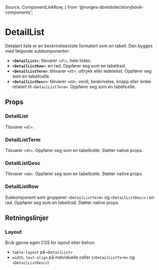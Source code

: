   Source,
  ComponentLinkRow,
} from '@norges-domstoler/storybook-components';

<Meta of={DetailListStories} />

# DetailList

<ComponentLinkRow
  docsHref="https://design.domstol.no/987b33f71/p/90ac92-detaillist"
  figmaHref="https://www.figma.com/design/ewqSDmkgqDQ5PyOsRp4V5b/DDS-Komponenter?node-id=18211-10410"
  githubHref="https://github.com/domstolene/designsystem/tree/main/packages/components/src/components/DetailList"
  storybookHref="https://domstolene.github.io/designsystem/?path=/story/dds-components-components-detaillist--default"
  withBottomSpacing
/>

Detaljert liste er en beskrivelsesliste formatert som en tabell. Den bygges med følgende subkomponenter:

- **`<DetailList>`**: tilsvarer `<dl>`, hele listen.
- **`<DetailListRow>`**: en rad. Oppfører seg som en tabellrad.
- **`<DetailListTerm>`**: tilsvarer `<dt>`, uttrykk eller ledetekst. Oppfører seg som en tabellcelle.
- **`<DetailListDesc>`**: tilsvarer `<dd>`, verdi, beskrivelse, knapp eller lenke relatert til `<DetailListTerm>`. Oppfører seg som en tabellcelle.

## Props

### DetailList

Tilsvarer `<dl>`.

<Canvas of={DetailListStories.Preview} sourceState="shown" />
<Controls of={DetailListStories.Preview} />

### DetailListTerm

Tilsvarer `<dt>`. Oppfører seg som en tabellcelle. Støtter native props.

### DetailListDesc

Tilsvarer `<dd>`. Oppfører seg som en tabellcelle. Støtter native props.

### DetailListRow

Subkomponent som grupperer `<DetailListTerm>` og `<DetailListDesc>` i en rad. Oppfører seg som en tabellrad. Støtter native props.

## Retningslinjer

### Layout

Bruk gjerne egen CSS for layout etter behov:

- `table-layout` på `<DetailList>`
- `width`, `text-align` på individuelle celler (`<DetailListTerm>` og `<DetailListDesc>`)
